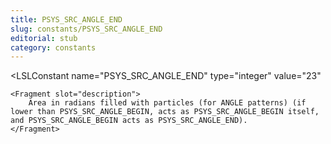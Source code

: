 ```yaml
---
title: PSYS_SRC_ANGLE_END
slug: constants/PSYS_SRC_ANGLE_END
editorial: stub
category: constants
---
```


<LSLConstant
	name="PSYS_SRC_ANGLE_END"
	type="integer"
	value="23"
>
	<Fragment slot="description">
		Area in radians filled with particles (for ANGLE patterns) (if lower than PSYS_SRC_ANGLE_BEGIN, acts as PSYS_SRC_ANGLE_BEGIN itself, and PSYS_SRC_ANGLE_BEGIN acts as PSYS_SRC_ANGLE_END).
	</Fragment>
</LSLConstant>
